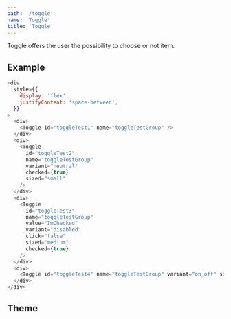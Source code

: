 ```yaml
---
path: '/toggle'
name: 'Toggle'
title: 'Toggle'
---
```


Toggle offers the user the possibility to choose or not item.

## Example

```js
<div
  style={{
    display: 'flex',
    justifyContent: 'space-between',
  }}
>
  <div>
    <Toggle id="toggleTest1" name="toggleTestGroup" />
  </div>
  <div>
    <Toggle
      id="toggleTest2"
      name="toggleTestGroup"
      variant="neutral"
      checked={true}
      sized="small"
    />
  </div>
  <div>
    <Toggle
      id="toggleTest3"
      name="toggleTestGroup"
      value="ImChecked"
      variant="disabled"
      click="false"
      sized="medium"
      checked={true}
    />
  </div>
  <div>
    <Toggle id="toggleTest4" name="toggleTestGroup" variant="on_off" sized="medium" />
  </div>
</div>
```

## Theme

<Theme name="components.toggle" />
